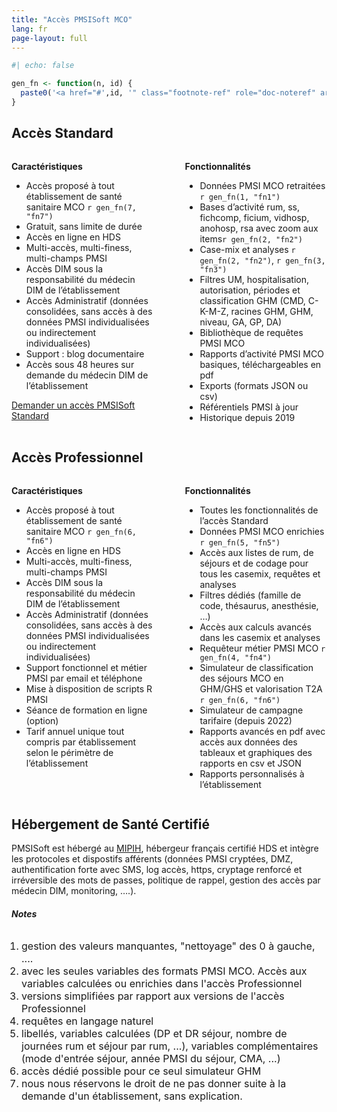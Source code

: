 ```yaml
---
title: "Accès PMSISoft MCO"
lang: fr
page-layout: full
---
```


```r
#| echo: false

gen_fn <- function(n, id) {
  paste0('<a href="#',id, '" class="footnote-ref" role="doc-noteref" aria-expanded="false"><sup>', n, '</sup></a>')
}
```

## Accès Standard 

:::: {.columns}

::: {.column width="49%"}
**Caractéristiques**

- Accès proposé à tout établissement de santé sanitaire MCO `r gen_fn(7, "fn7")`
- Gratuit, sans limite de durée
- Accès en ligne en HDS
- Multi-accès, multi-finess, multi-champs PMSI
- Accès DIM sous la responsabilité du médecin DIM de l'établissement
- Accès Administratif (données consolidées, sans accès à des données PMSI individualisées ou indirectement individualisées)
- Support : blog documentaire
- Accès sous 48 heures sur demande du médecin DIM de l'établissement

[Demander un accès PMSISoft Standard](https://www.lespmsi.com/contact-pmsisoft/)
:::

::: {.column width="2%"}

:::

::: {.column width="49%"}
**Fonctionnalités**

- Données PMSI MCO retraitées `r gen_fn(1, "fn1")`
- Bases d'activité rum, ss, fichcomp, ficium, vidhosp, anohosp, rsa avec zoom aux items`r gen_fn(2, "fn2")`
- Case-mix et analyses `r gen_fn(2, "fn2")`, `r gen_fn(3, "fn3")`
- Filtres UM, hospitalisation, autorisation, périodes et classification GHM (CMD, C-K-M-Z, racines GHM, GHM, niveau, GA, GP, DA)
- Bibliothèque de requêtes PMSI MCO
- Rapports d'activité PMSI MCO basiques, téléchargeables en pdf
- Exports (formats JSON ou csv)
- Référentiels PMSI à jour
- Historique depuis 2019
:::
::::

## Accès Professionnel

:::: {.columns}

::: {.column width="49%"}
**Caractéristiques**

- Accès proposé à  tout établissement de santé sanitaire MCO `r gen_fn(6, "fn6")`
- Accès en ligne en HDS
- Multi-accès, multi-finess, multi-champs PMSI
- Accès DIM sous la responsabilité du médecin DIM de l'établissement
- Accès Administratif (données consolidées, sans accès à des données PMSI individualisées ou indirectement individualisées)
- Support fonctionnel et métier PMSI par email et téléphone  
- Mise à disposition de scripts R PMSI  
- Séance de formation en ligne (option)
- Tarif annuel unique tout compris par établissement selon le périmètre de l'établissement
:::

::: {.column width="2%"}

:::

::: {.column width="49%"}
**Fonctionnalités**

- Toutes les fonctionnalités de l'accès Standard
- Données PMSI MCO enrichies `r gen_fn(5, "fn5")`
- Accès aux listes de rum, de séjours et de codage pour tous les casemix, requêtes et analyses
- Filtres dédiés (famille de code, thésaurus, anesthésie, ...)
- Accès aux calculs avancés dans les casemix et analyses
- Requêteur métier PMSI MCO `r gen_fn(4, "fn4")`
- Simulateur de classification des séjours MCO en GHM/GHS et valorisation T2A `r gen_fn(6, "fn6")`
- Simulateur de campagne tarifaire (depuis 2022)  
- Rapports avancés en pdf avec accès aux données des tableaux et graphiques des rapports en csv et JSON
- Rapports personnalisés à l'établissement
:::
::::

## Hébergement de Santé Certifié  

PMSISoft est hébergé au [MIPIH](https://www.mipih.fr/hebergement-infogerance), hébergeur français certifié HDS et intègre les protocoles et dispostifs afférents (données PMSI cryptées, DMZ, authentification forte avec SMS, log accès, https, cryptage renforcé et irréversible des mots de passes, politique de rappel, gestion des accès par médecin DIM, monitoring, ....).  

```{=html}
<footer>
  <h6><b>Notes</b></h6>
  <font size="3">
  <ol  style="padding-left: 1rem;">
    <li id="fn1">gestion des valeurs manquantes, "nettoyage" des 0 à gauche, ....</li>
    <li id="fn2">avec les seules variables des formats PMSI MCO. Accès aux variables calculées ou enrichies dans l'accès Professionnel</li>
    <li id="fn3">versions simplifiées par rapport aux versions de l'accès Professionnel</li>
    <li id="fn4">requêtes en langage naturel </li>
    <li id="fn5">libellés, variables calculées (DP et DR séjour, nombre de journées rum et séjour par rum, ...), variables complémentaires (mode d'entrée séjour, année PMSI du séjour, CMA, ...)</li>
    <li id="fn6">accès dédié possible pour ce seul simulateur GHM</li>
    <li id="fn7">nous nous réservons le droit de ne pas donner suite à la demande d'un établissement, sans explication.</li>
  </ol>
  </font>
</footer>
```